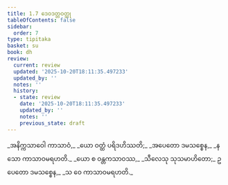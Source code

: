 ```yaml
---
title: 1.7 ဒေဝဒတ္တဝတ္ထု
tableOfContents: false
sidebar:
  order: 7
type: tipitaka
basket: su
book: dh
review:
  current: review
  updated: '2025-10-20T18:11:35.497233'
  updated_by: ''
  notes: ''
  history:
  - state: review
    date: '2025-10-20T18:11:35.497233'
    updated_by: ''
    notes: ''
    previous_state: draft
---
```



<DynamicBreadcrumb />


<ReviewStatus review={frontmatter.review} showDetails={true} />

<HypothesisAnnotation frontmatter={frontmatter} />

<Division number="9" book="dh" e="ch" v="18" p="14">

<Paragraph number="10" type="verses" book="dh">
_အနိက္ကသာဝေါ ကာသာဝံ,_  
_ယော ဝတ္ထံ ပရိဒဟိဿတိ;_  
_အပေတော ဒမသစ္စေန,_  
_န သော ကာသာဝမရဟတိ._  

</Paragraph>

</Division>
<Division number="10" book="dh" e="ch" v="18" p="14">

<Paragraph number="11" type="verses" book="dh">
_ယော စ ဝန္တကသာဝဿ,_  
_သီလေသု သုသမာဟိတော;_  
ဥပေတော ဒမသစ္စေန,_  
_သ ဝေ ကာသာဝမရဟတိ._
</Paragraph>
</Division>